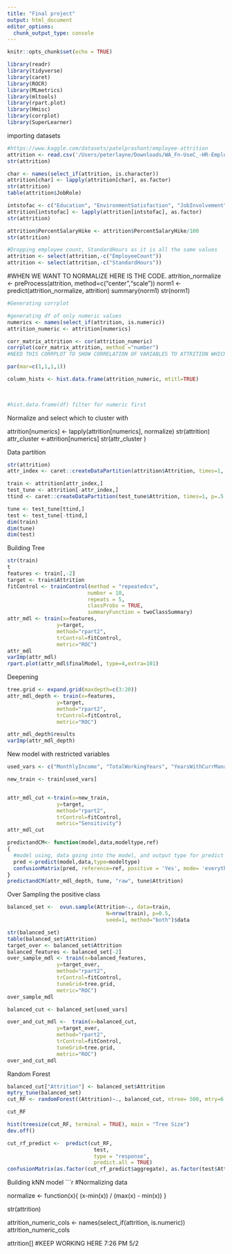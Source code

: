 ```yaml
---
title: "Final project"
output: html_document
editor_options: 
  chunk_output_type: console
---
```


```r
knitr::opts_chunk$set(echo = TRUE)
```

```r
library(readr)
library(tidyverse)
library(caret)
library(ROCR)
library(MLmetrics)
library(mltools)
library(rpart.plot)
library(Hmisc)
library(corrplot)
library(SuperLearner)
```
importing datasets
```r
#https://www.kaggle.com/datasets/patelprashant/employee-attrition
attrition <- read.csv('/Users/peterlayne/Downloads/WA_Fn-UseC_-HR-Employee-Attrition 2.csv')
str(attrition)

```

```r
char <- names(select_if(attrition, is.character))
attrition[char] <- lapply(attrition[char], as.factor)
str(attrition)
table(attrition$JobRole)

intstofac <- c("Education", "EnvironmentSatisfaction", "JobInvolvement", "JobLevel", "JobSatisfaction", "PerformanceRating", "RelationshipSatisfaction", "StockOptionLevel", "WorkLifeBalance")
attrition[intstofac] <- lapply(attrition[intstofac], as.factor)
str(attrition)

attrition$PercentSalaryHike <- attrition$PercentSalaryHike/100
str(attrition)

#Dropping employee count, StandardHours as it is all the same values
attrition <- select(attrition,-c("EmployeeCount"))
attrition <- select(attrition,-c("StandardHours"))
```


#WHEN WE WANT TO NORMALIZE HERE IS THE CODE.
attrition_normalize <- preProcess(attrition, method=c("center","scale"))
norm1 <- predict(attrition_normalize, attrition)
summary(norm1)
str(norm1)



```r
#Generating corrplot

#generating df of only numeric values
numerics <- names(select_if(attrition, is.numeric))
attrition_numeric <- attrition[numerics]

corr_matrix_attrition <- cor(attrition_numeric)
corrplot(corr_matrix_attrition, method ="number")
#NEED THIS CORRPLOT TO SHOW CORRELATION OF VARIABLES TO ATTRITION WHICH IS A FACTOR SO ????

par(mar=c(1,1,1,1))

column_hists <- hist.data.frame(attrition_numeric, mtitl=TRUE)

  
  
#hist.data.frame(df) filter for numeric first
```

Normalize and select which to cluster with

attrition[numerics] <- lapply(attrition[numerics], normalize)
str(attrition)
attr_cluster <-attrition[numerics] 
str(attr_cluster )

Data partition
```r
str(attrition)
attr_index <- caret::createDataPartition(attrition$Attrition, times=1, p=.7, groups = 1, list = FALSE)

train <- attrition[attr_index,]
test_tune <- attrition[-attr_index,]
ttind <- caret::createDataPartition(test_tune$Attrition, times=1, p=.5, groups = 1, list = FALSE)

tune <- test_tune[ttind,]
test <- test_tune[-ttind,]
dim(train)
dim(tune)
dim(test)
```

Building Tree
```r
str(train)
t
features <- train[,-2]
target <- train$Attrition
fitControl <- trainControl(method = "repeatedcv",
                          number = 10,
                          repeats = 5,
                          classProbs = TRUE,
                          summaryFunction = twoClassSummary) 
attr_mdl <- train(x=features,
                y=target,
                method="rpart2",
                trControl=fitControl,
                metric="ROC")
attr_mdl
varImp(attr_mdl)
rpart.plot(attr_mdl$finalModel, type=4,extra=101)
```
Deepening
```r
tree.grid <- expand.grid(maxdepth=c(3:20))
attr_mdl_depth <- train(x=features,
                y=target,
                method="rpart2",
                trControl=fitControl,
                metric="ROC")

attr_mdl_depth$results
varImp(attr_mdl_depth)
```
New model with restricted variables
```r
used_vars <- c("MonthlyIncome", "TotalWorkingYears", "YearsWithCurrManager", "JobRole", "YearsAtCompany", "Age", "OverTime", "EnvironmentSatisfaction", "JobLevel", "NumCompaniesWorked")

new_train <- train[used_vars]


attr_mdl_cut <-train(x=new_train,
                y=target,
                method="rpart2",
                trControl=fitControl,
                metric="Sensitivity") 
attr_mdl_cut

predictandCM<- function(model,data,modeltype,ref)
{
  #model using, data going into the model, and output type for predict function
  pred <-predict(model,data,type=modeltype)
  confusionMatrix(pred, reference=ref, positive = 'Yes', mode= 'everything')
}
predictandCM(attr_mdl_depth, tune, "raw", tune$Attrition)


```
Over Sampling the positive class
```r
balanced_set <-  ovun.sample(Attrition~., data=train,
                                N=nrow(train), p=0.5, 
                                seed=1, method="both")$data

str(balanced_set)
table(balanced_set$Attrition)
target_over <- balanced_set$Attrition
balanced_features <- balanced_set[-2]
over_sample_mdl <- train(x=balanced_features,
                y=target_over,
                method="rpart2",
                trControl=fitControl,
                tuneGrid=tree.grid,
                metric="ROC") 
over_sample_mdl

balanced_cut <- balanced_set[used_vars]

over_and_cut_mdl <-  train(x=balanced_cut,
                y=target_over,
                method="rpart2",
                trControl=fitControl,
                tuneGrid=tree.grid,
                metric="ROC") 
over_and_cut_mdl
```
Random Forest
```r
balanced_cut["Attrition"] <- balanced_set$Attrition
mytry_tune(balanced_set)
cut_RF <- randomForest((Attrition)~., balanced_cut, ntree= 500, mtry=6, replace= TRUE, sampsize= 200, nodesize=5, importance= TRUE, proximity= FALSE, norm.votes= TRUE, do.trace= TRUE, keep.forest= TRUE, keep.inbag= TRUE)

cut_RF

hist(treesize(cut_RF, terminal = TRUE), main = "Tree Size")
dev.off()

cut_rf_predict <-  predict(cut_RF,     
                            test,     
                            type = "response",
                            predict.all = TRUE)
confusionMatrix(as.factor(cut_rf_predict$aggregate), as.factor(test$Attrition),positive = "Yes", dnn=c("Prediction", "Actual"), mode = "everything") 
```



Building kNN model
```r
#Normalizing data

normalize <- function(x){
  (x-min(x)) / (max(x) - min(x))
}

str(attrition)

attrition_numeric_cols <- names(select_if(attrition, is.numeric))
attrition_numeric_cols

attrition[] #KEEP WORKING HERE 7:26 PM 5/2

